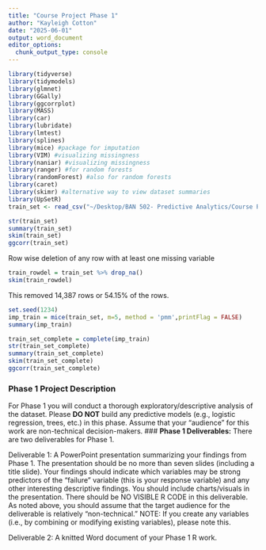 ```yaml
---
title: "Course Project Phase 1"
author: "Kayleigh Cotton"
date: "2025-06-01"
output: word_document
editor_options: 
  chunk_output_type: console
---
```


```r
library(tidyverse)
library(tidymodels)
library(glmnet)
library(GGally)
library(ggcorrplot)
library(MASS)
library(car)
library(lubridate)
library(lmtest)
library(splines)
library(mice) #package for imputation
library(VIM) #visualizing missingness
library(naniar) #visualizing missingness
library(ranger) #for random forests
library(randomForest) #also for random forests
library(caret)
library(skimr) #alternative way to view dataset summaries
library(UpSetR)
train_set <- read_csv("~/Desktop/BAN 502- Predictive Analytics/Course Project/train.csv")
```

```r
str(train_set)
summary(train_set)
skim(train_set)
ggcorr(train_set)
```

Row wise deletion of any row with at least one missing variable
```r
train_rowdel = train_set %>% drop_na() 
skim(train_rowdel)
```
This removed 14,387 rows or 54.15% of the rows.


```r
set.seed(1234)
imp_train = mice(train_set, m=5, method = 'pmm',printFlag = FALSE)
summary(imp_train)
```

```r
train_set_complete = complete(imp_train)
str(train_set_complete)
summary(train_set_complete)
skim(train_set_complete)
ggcorr(train_set_complete)
```

### **Phase 1 Project Description**
For Phase 1 you will conduct a thorough exploratory/descriptive analysis of the dataset. Please
**DO NOT** build any predictive models (e.g., logistic regression, trees, etc.) in this phase.
Assume that your "audience" for this work are non-technical decision-makers.
### **Phase 1 Deliverables:**
There are two deliverables for Phase 1.

Deliverable 1: A PowerPoint presentation summarizing your findings from Phase 1. The
presentation should be no more than seven slides (including a title slide). Your findings should
indicate which variables may be strong predictors of the "failure" variable (this is your response
variable) and any other interesting descriptive findings. You should include charts/visuals in the
presentation. There should be NO VISIBLE R CODE in this deliverable. As noted above, you should
assume that the target audience for the deliverable is relatively "non-technical." NOTE: If you create
any variables (i.e., by combining or modifying existing variables), please note this.

Deliverable 2: A knitted Word document of your Phase 1 R work.

